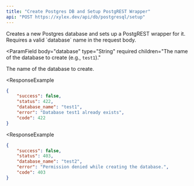 ```yaml
---
title: "Create Postgres DB and Setup PostgREST Wrapper"
api: "POST https://xylex.dev/api/db/postgresql/setup"
---
```


<Card title="Endpoint Description" icon="info" horizontal>
  Creates a new Postgres database and sets up a PostgREST wrapper for it. Requires a valid `database` name in the request body.
</Card>

<ParamField
  body="database"
  type="String"
  required
  children="The name of the database to create (e.g., `test1`)."
>
  The name of the database to create.
</ParamField>

<ResponseExample 
```json Response
{
    "success": false,
    "status": 422,
    "database_name": "test1",
    "error": "Database test1 already exists",
    "code": 422
}
```
</ResponseExample>

<ResponseExample 
```json Response
{
    "success": false,
    "status": 403,
    "database_name": "test2",
    "error": "Permission denied while creating the database.",
    "code": 403
}
```
</ResponseExample>
<ResponseExample 
```json Response
{
    "success": true,
    "status": 200,
    "message": "successfully created test2 database.",
    "database_name": "test1",
    "code": 200
}
```
</ResponseExample>
